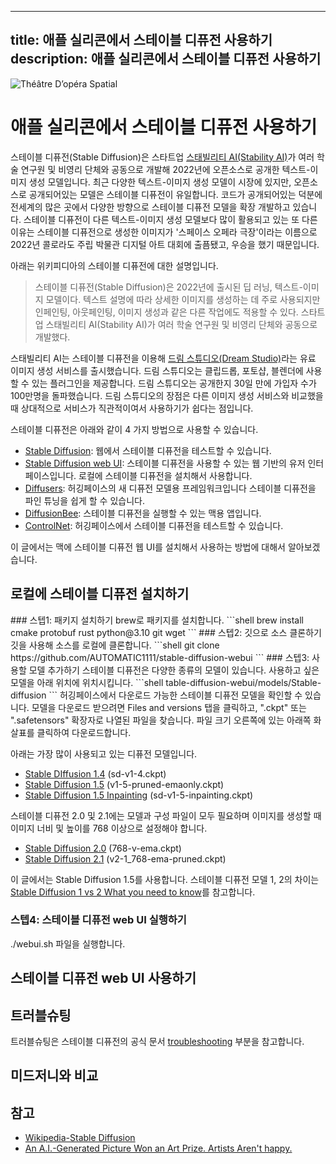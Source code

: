 
---
title: 애플 실리콘에서 스테이블 디퓨전 사용하기
description: 애플 실리콘에서 스테이블 디퓨전 사용하기
---

![Théâtre D’opéra Spatial](https://static01.nyt.com/images/2022/09/01/business/00roose-1/merlin_212276709_3104aef5-3dc4-4288-bb44-9e5624db0b37-jumbo.jpg?quality=75&auto=webp)
# 애플 실리콘에서 스테이블 디퓨전 사용하기

스테이블 디퓨전(Stable Diffusion)은 스타트업 [스태빌리티 AI(Stability AI)](https://stability.ai/)가 여러 학술 연구원 및 비영리 단체와 공동으로 개발해 2022년에 오픈소스로 공개한 텍스트-이미지 생성 모델입니다. 최근 다양한 텍스트-이미지 생성 모델이 시장에 있지만, 오픈소스로 공개되어있는 모델은 스테이블 디퓨전이 유일합니다. 코드가 공개되어있는 덕분에 전세계의 많은 곳에서 다양한 방향으로 스테이블 디퓨전 모델을 확장 개발하고 있습니다. 스테이블 디퓨전이 다른 텍스트-이미지 생성 모델보다 많이 활용되고 있는 또 다른 이유는 스테이블 디퓨전으로 생성한 이미지가 '스페이스 오페라 극장'이라는 이름으로 2022년 콜로라도 주립 박물관 디지털 아트 대회에 출픔됐고, 우승을 했기 때문입니다.

아래는 위키피디아의 스테이블 디퓨전에 대한 설명입니다.

> 스테이블 디퓨전(Stable Diffusion)은 2022년에 출시된 딥 러닝, 텍스트-이미지 모델이다. 텍스트 설명에 따라 상세한 이미지를 생성하는 데 주로 사용되지만 인페인팅, 아웃페인팅, 이미지 생성과 같은 다른 작업에도 적용할 수 있다. 스타트업 스태빌리티 AI(Stability AI)가 여러 학술 연구원 및 비영리 단체와 공동으로 개발했다.

스태빌리티 AI는 스테이블 디퓨전을 이용해 [드림 스튜디오(Dream Studio)](https://beta.dreamstudio.ai/generate)라는 유료 이미지 생성 서비스를 출시했습니다. 드림 스튜디오는 클립드롭, 포토샵, 블렌더에 사용할 수 있는 플러그인을 제공합니다. 드림 스튜디오는 공개한지 30일 만에 가입자 수가 100만명을 돌파했습니다. 드림 스튜디오의 장점은 다른 이미지 생성 서비스와 비교했을 때 상대적으로 서비스가 직관적이여서 사용하기가 쉽다는 점입니다. 

스테이블 디퓨전은 아래와 같이 4 가지 방법으로 사용할 수 있습니다.
* [Stable Diffusion](https://stablediffusionweb.com/): 웹에서 스테이블 디퓨전을 테스트할 수 있습니다.
* [Stable Diffusion web UI](https://github.com/AUTOMATIC1111/stable-diffusion-webui): 스테이블 디퓨전을 사용할 수 있는 웹 기반의 유저 인터페이스입니다. 로컬에 스테이블 디퓨전을 설치해서 사용합니다.
* [Diffusers](https://huggingface.co/docs/diffusers/index): 허깅페이스의 새 디퓨전 모델용 프레임워크입니다 스테이블 디퓨전을 파인 튜닝을 쉽게 할 수 있습니다.
* [DiffusionBee](https://diffusionbee.com/): 스테이블 디퓨전을 실행할 수 있는 맥용 앱입니다.
* [ControlNet](https://huggingface.co/spaces/hysts/ControlNet): 허깅페이스에서 스테이블 디퓨전을 테스트할 수 있습니다.

이 글에서는 맥에 스테이블 디퓨전 웹 UI를 설치해서 사용하는 방법에 대해서 알아보겠습니다.

## 로컬에 스테이블 디퓨전 설치하기 
<Steps>
### 스텝1: 패키지 설치하기
brew로 패키지를 설치합니다.
```shell
brew install cmake protobuf rust python@3.10 git wget 
```
### 스텝2: 깃으로 소스 클론하기
깃을 사용해 소스를 로컬에 클론합니다.
```shell
git clone https://github.com/AUTOMATIC1111/stable-diffusion-webui
```
### 스텝3: 사용할 모델 추가하기
스테이블 디퓨전은 다양한 종류의 모델이 있습니다. 사용하고 싶은 모델을 아래 위치에 위치시킵니다. 
```shell
table-diffusion-webui/models/Stable-diffusion 
```
허깅페이스에서 다운로드 가능한 스테이블 디퓨전 모델을 확인할 수 있습니다. 모델을 다운로드 받으려면 Files and versions 탭을 클릭하고, ".ckpt" 또는 ".safetensors" 확장자로 나열된 파일을 찾습니다. 파일 크기 오른쪽에 있는 아래쪽 화살표를 클릭하여 다운로드합니다. 
  
  
아래는 가장 많이 사용되고 있는 디퓨전 모델입니다.
  
* [Stable DIffusion 1.4](https://huggingface.co/CompVis/stable-diffusion-v-1-4-original) (sd-v1-4.ckpt)
* [Stable Diffusion 1.5](https://huggingface.co/runwayml/stable-diffusion-v1-5) (v1-5-pruned-emaonly.ckpt)
* [Stable Diffusion 1.5 Inpainting](https://huggingface.co/runwayml/stable-diffusion-inpainting) (sd-v1-5-inpainting.ckpt)

스테이블 디퓨전 2.0 및 2.1에는 모델과 구성 파일이 모두 필요하며 이미지를 생성할 때 이미지 너비 및 높이를 768 이상으로 설정해야 합니다.

* [Stable Diffusion 2.0](https://huggingface.co/stabilityai/stable-diffusion-2) (768-v-ema.ckpt)
* [Stable Diffusion 2.1](https://huggingface.co/stabilityai/stable-diffusion-2-1) (v2-1_768-ema-pruned.ckpt)

이 글에서는 Stable Diffusion 1.5를 사용합니다.
<Callout type="info">
  스테이블 디퓨전 모델 1, 2의 차이는 [Stable Diffusion 1 vs 2 What you need to know](https://www.assemblyai.com/blog/stable-diffusion-1-vs-2-what-you-need-to-know/)를 참고합니다.
</Callout>
 
### 스텝4: 스테이블 디퓨전 web UI 실행하기
./webui.sh 파일을 실행합니다.
</Steps>

## 스테이블 디퓨전 web UI 사용하기

## 트러블슈팅
트러블슈팅은 스테이블 디퓨전의 공식 문서 [troubleshooting](https://github.com/AUTOMATIC1111/stable-diffusion-webui/wiki/Installation-on-Apple-Silicon#troubleshooting) 부분을 참고합니다.

## 미드저니와 비교


## 참고 
* [Wikipedia-Stable Diffusion](https://ko.wikipedia.org/wiki/%EC%8A%A4%ED%85%8C%EC%9D%B4%EB%B8%94_%EB%94%94%ED%93%A8%EC%A0%84)
* [An A.I.-Generated Picture Won an Art Prize. Artists Aren't happy.](https://www.nytimes.com/2022/09/02/technology/ai-artificial-intelligence-artists.html)

